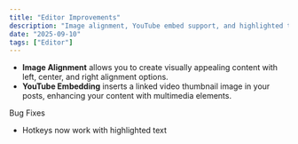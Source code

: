 ```yaml
---
title: "Editor Improvements"
description: "Image alignment, YouTube embed support, and highlighted text hotkey support."
date: "2025-09-10"
tags: ["Editor"]
---
```


<MdxImage src="/2025-09-10.png" alt="Editor Improvements" width="1280" height="800" />

- **Image Alignment** allows you to create visually appealing content with left, center, and right alignment options.
- **YouTube Embedding** inserts a linked video thumbnail image in your posts, enhancing your content with multimedia elements.

<Accordion type="multiple" collapsible="true" className="w-full not-prose">
  <AccordionItem value="item-1">
    <AccordionTrigger>Bug Fixes</AccordionTrigger>
    <AccordionContent className="flex flex-col gap-4 text-balance">
      <ul className="list-disc space-y-2 pl-4">
        <li>Hotkeys now work with highlighted text</li>
      </ul>
    </AccordionContent>
  </AccordionItem>
</Accordion>
